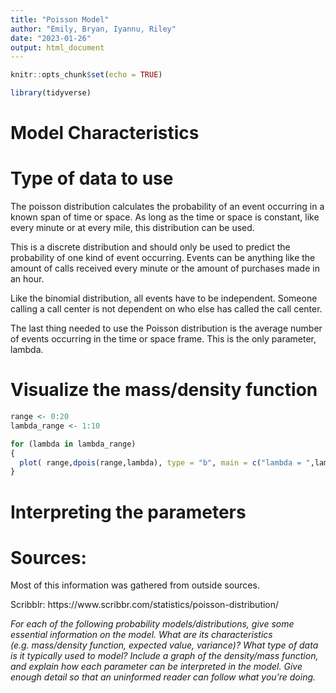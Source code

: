 ```yaml
---
title: "Poisson Model"
author: "Emily, Bryan, Iyannu, Riley"
date: "2023-01-26"
output: html_document
---
```


```r
knitr::opts_chunk$set(echo = TRUE)

library(tidyverse)
```


# Model Characteristics

# Type of data to use
The poisson distribution calculates the probability of an event occurring in a known span of time or space. As long as the time or space is constant, like every minute or at every mile, this distribution can be used.

This is a discrete distribution and should only be used to predict the probability of one kind of event occurring. Events can be anything like the amount of calls received every minute or the amount of purchases made in an hour.

Like the binomial distribution, all events have to be independent. Someone calling a call center is not dependent on who else has called the call center.

The last thing needed to use the Poisson distribution is the average number of events occurring in the time or space frame. This is the only parameter, lambda. 

# Visualize the mass/density function

```r
range <- 0:20
lambda_range <- 1:10

for (lambda in lambda_range)
{
  plot( range,dpois(range,lambda), type = "b", main = c("lambda = ",lambda), ylab = "probability of event", xlab = "number of times the event occurrs")
}

```


# Interpreting the parameters

# Sources: 

Most of this information was gathered from outside sources. 

Scribblr: https://www.scribbr.com/statistics/poisson-distribution/


*For each of the following probability models/distributions, give some essential information on the model.  What are its characteristics (e.g. mass/density function, expected value, variance)?  What type of data is it typically used to model?  Include a graph of the density/mass function, and explain how each parameter can be interpreted in the model.  Give enough detail so that an uninformed reader can follow what you're doing.*
